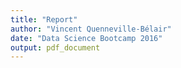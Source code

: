 ```yaml
---
title: "Report"
author: "Vincent Quenneville-Bélair"
date: "Data Science Bootcamp 2016"
output: pdf_document
---
```


